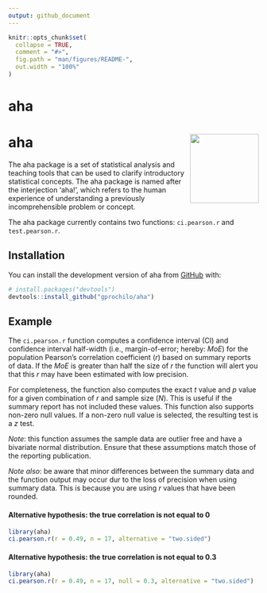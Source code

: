 ```yaml
---
output: github_document
---
```


<!-- README.md is generated from README.Rmd. Please edit that file -->

```r
knitr::opts_chunk$set(
  collapse = TRUE,
  comment = "#>",
  fig.path = "man/figures/README-",
  out.width = "100%"
)
```
# aha

<!-- badges: start -->
# aha <img src='man/figures/logo.png' align="right" height="138.5" />
<!-- badges: end -->

The aha package is a set of statistical analysis and teaching tools that can be used to clarify introductory statistical concepts. The aha package is named after the interjection 'aha!', which refers to the human experience of understanding a previously incomprehensible problem or concept.

The aha package currently contains two functions: `ci.pearson.r` and `test.pearson.r`.

## Installation

<!-- You can install the released version of aha from [CRAN](https://CRAN.R-project.org) with: -->

<!-- ``` r -->
<!-- install.packages("aha") -->
<!-- ``` -->

You can install the development version of aha from [GitHub](https://github.com/gprochilo) with:

``` r
# install.packages("devtools")
devtools::install_github("gprochilo/aha")
```
## Example

The `ci.pearson.r` function computes a confidence interval (CI) and confidence interval half-width (i.e., margin-of-error; hereby: _MoE_) for the population Pearson's correlation coefficient (_r_) based on summary reports of data. If the _MoE_ is greater than half the size of _r_ the function will alert you that this _r_ may have been estimated with low precision. 

For completeness, the function also computes the exact _t_ value and _p_ value for a given combination of _r_ and sample size (_N_). This is useful if the summary report has not included these values. This function also supports non-zero null values. If a non-zero null value is selected, the resulting test is a _z_ test.

_Note_: this function assumes the sample data are outlier free and have a bivariate normal distribution. Ensure that these assumptions match those of the reporting publication.

_Note also_: be aware that minor differences between the summary data and the function output may occur dur to the loss of precision when using summary data. This is because you are using _r_ values that have been rounded.

#### Alternative hypothesis: the true correlation is not equal to 0

```r
library(aha)
ci.pearson.r(r = 0.49, n = 17, alternative = "two.sided")
```

#### Alternative hypothesis: the true correlation is not equal to 0.3

```r
library(aha)
ci.pearson.r(r = 0.49, n = 17, null = 0.3, alternative = "two.sided")
```

<!-- What is special about using `README.Rmd` instead of just `README.md`? You can include R chunks like so: -->

<!-- ```{r cars} -->
<!-- summary(cars) -->
<!-- ``` -->

<!-- You'll still need to render `README.Rmd` regularly, to keep `README.md` up-to-date. -->

<!-- You can also embed plots, for example: -->

<!-- ```{r pressure, echo = FALSE} -->
<!-- plot(pressure) -->
<!-- ``` -->

<!-- In that case, don't forget to commit and push the resulting figure files, so they display on GitHub! -->
